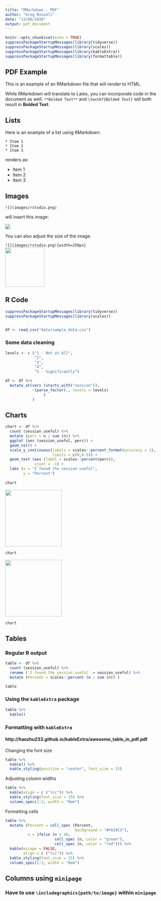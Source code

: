 ```yaml
---
title: "RMarkdown - PDF"
author: "Greg Rousell"
date: "13/06/2020"
output: pdf_document  
---
```


```r
knitr::opts_chunk$set(echo = TRUE)
suppressPackageStartupMessages(library(tidyverse))
suppressPackageStartupMessages(library(scales))
suppressPackageStartupMessages(library(kableExtra))
suppressPackageStartupMessages(library(formattable))
```

## PDF Example

This is an example of an RMarkdown file that will render to HTML. 

While RMarkdown will translate to Latex, you can incorporate code in the document as well.  `**Bolded Text**` and `\textbf{Bolded Text}` will both result in **Bolded Text**. 

## Lists

Here is an example of a list using RMarkdown. 

`* Item 1`  
`* Item 2`   
`* Item 3`  

renders as:

* Item 1
* Item 2
* Item 3

## Images

`![](images/rstudio.png)`

will insert this image:

![](images/rstudio.png)

You can also adjust the size of the image.  

`![](images/rstudio.png){width=250px}`  
![](images/rstudio.png){width=125px}

## R Code

```r
suppressPackageStartupMessages(library(tidyverse))
suppressPackageStartupMessages(library(scales))


df <- read_csv("data/sample_data.csv")
```

### Some data cleaning

```r
levels <- c ("1 - Not at All", 
             "2",
             "3", 
             "4", 
             "5 - Significantly")

df <- df %>% 
  mutate_at(vars (starts_with("session")),
            ~(parse_factor(., levels = levels)
                 )
            )

```


## Charts

```r

chart <- df %>% 
  count (session_useful) %>% 
  mutate (perc = n / sum (n)) %>% 
  ggplot (aes (session_useful, perc)) +
  geom_col() +
  scale_y_continuous(labels = scales::percent_format(accuracy = 1),
                     limits = c(0,0.5)) +
  geom_text (aes (label = scales::percent(perc)),
             vjust = -1) +
  labs (x = "I found the session useful", 
        y = "Percent")
  
chart
```

![](images/chart_1.png){height=180px}

```r
chart
```

![](images/chart_2.png){height=180px}

```r
chart
```


## Tables

### Regular R output
```r
table <- df %>% 
  count (session_useful) %>% 
  rename (`I found the session useful` = session_useful) %>% 
  mutate (Percent = scales::percent (n / sum (n)) )

table
```

### Using the `kableExtra` package

```r
table %>% 
  kable()
```

### Formatting with `kableExtra`
#### http://haozhu233.github.io/kableExtra/awesome_table_in_pdf.pdf

Changing the font size
```r
table %>% 
  kable() %>% 
  kable_styling(position = "center", font_size = 15)
```

Adjusting column widths
```r
table %>%
  kable(align = c ("lcc")) %>% 
  kable_styling(font_size = 15) %>% 
  column_spec(2:3, width = "8em")
```

Formatting cells
```r
table %>%
  mutate (Percent = cell_spec (Percent, 
                               background = "#FA19C3"),
          n = ifelse (n > 40, 
                      cell_spec (n, color = "green"),
                      cell_spec (n, color = "red"))) %>% 
  kable(escape = FALSE, 
        align = c ("lcc")) %>% 
  kable_styling(font_size = 15) %>% 
  column_spec(2:3, width = "8em")
```

## Columns using `minipage`
### Have to use `\includegraphics{path/to/image}` within `minipage`

\begin{minipage}[]{0.3\textwidth}
Here is some text. 
\end{minipage}
\begin{minipage}[]{0.7\textwidth}
Here is some more text, and an image.\\ 
\includegraphics[width = 2cm]{images/hex-rmarkdown}
\end{minipage}






